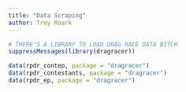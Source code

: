 ```yaml
---
title: "Data Scraping"
author: Trey Roark
---
```




```r
# THERE'S A LIBRARY TO LOAD DRAG RACE DATA BITCH
suppressMessages(library(dragracer))
```

```r
data(rpdr_contep, package = "dragracer")
data(rpdr_contestants, package = "dragracer")
data(rpdr_ep, package = "dragracer")
```





